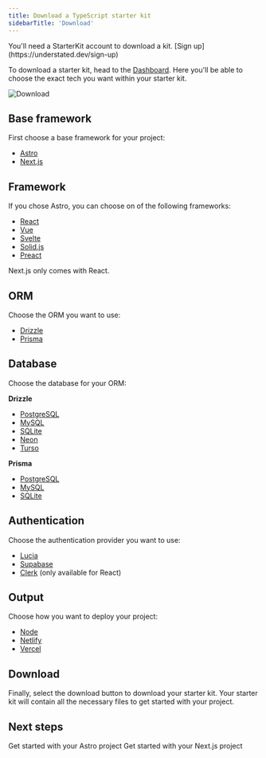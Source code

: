 ```yaml
---
title: Download a TypeScript starter kit
sidebarTitle: 'Download'
---
```


<Note>
  You'll need a StarterKit account to download a kit. [Sign up](https://understated.dev/sign-up)
</Note>

To download a starter kit, head to the [Dashboard](https://understated.dev/dashboard). Here you'll be able to choose the exact tech you want within your starter kit.

<img
  className=""
  src="/images/download.png"
  alt="Download"
/>

## Base framework

First choose a base framework for your project:

- [Astro](/astro/getting-started)
- [Next.js](/next/getting-started)

## Framework

If you chose Astro, you can choose on of the following frameworks:

- [React](/frameworks/react)
- [Vue](/frameworks/vue)
- [Svelte](/frameworks/svelte)
- [Solid.js](/frameworks/solid)
- [Preact](/frameworks/preact)

Next.js only comes with React.

## ORM

Choose the ORM you want to use:

- [Drizzle](/databases/drizzle)
- [Prisma](/databases/prisma)

## Database

Choose the database for your ORM:

<b>Drizzle</b>

- [PostgreSQL](/databases/postgresql)
- [MySQL](/databases/mysql)
- [SQLite](/databases/sqlite)
- [Neon](/databases/neon)
- [Turso](/databases/turso)

<b>Prisma</b>

- [PostgreSQL](/databases/postgresql)
- [MySQL](/databases/mysql)
- [SQLite](/databases/sqlite)

## Authentication

Choose the authentication provider you want to use:

- [Lucia](/auth/lucia)
- [Supabase](/auth/supabase)
- [Clerk](/auth/clerk) (only available for React)

## Output

Choose how you want to deploy your project:

- [Node](/deploy/node)
- [Netlify](/deploy/netlify)
- [Vercel](/deploy/vercel)

## Download

Finally, select the download button to download your starter kit. Your starter kit will contain all the necessary files to get started with your project.

## Next steps

<CardGroup cols={2}>
  <Card
    title="Astro"
    href="/starterkit/astro/getting-started"
  >
    Get started with your Astro project
  </Card>
  <Card
    title="Next.js"
    href="/starterkit/next/getting-started"
  >
    Get started with your Next.js project
  </Card>
</CardGroup>
